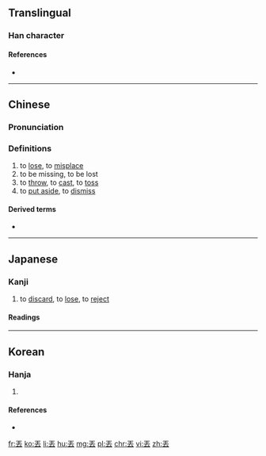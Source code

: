 {{see|丢}}
==Translingual==

===Han character===
{{Han char|rn=1|rad=一|as=05|sn=6|four=10731|canj=MGI,XXMGI|ids=⿱一去}}

====References====
* {{Han ref|kx=0078.060|dkj=00041|dj=0157.020|hdz=10385.050|uh=4E1F|ud=19999|bh=A5E1|bd=42465}}

----

==Chinese==
{{zh-forms|s=丢}}

===Pronunciation===
{{zh-pron
|m=diū
|c=diu1,diu6
|h=pfs=tiû
|mn=tiu
|w=1tieu
|ma=y
|mc=y
|oc=
|cat=v
}}

===Definitions===
# to [[lose]], to [[misplace]]
# to be missing, to be lost
# to [[throw]], to [[cast]], to [[toss]]
# to [[put aside]], to [[dismiss]]

====Derived terms====
* {{zh-l|丟臉}}

{{zh-cat|Beginning}}

----

==Japanese==

===Kanji===
{{ja-kanji|grade=uc|rs=一05}}

# to [[discard]], to [[lose]], to [[reject]]

====Readings====
{{ja-readings
|on=[[ちゅ]] (chu), [[ちゅう]] (chū)
|kun=[[さる]] (丟, saru), [[なげうつ]] (丟つ, nageutsu)
}}

----

==Korean==

===Hanja===
{{ko-hanja|hangeul=주|mr=chu|eumhun=아주 갈|ehrv=aju gal|ehmr=aju kal|ehy=}}

# {{defn|lang=ko|sort=一05}}

====References====
* {{Hanja ref|nav=14742}}

[[fr:丟]]
[[ko:丟]]
[[li:丟]]
[[hu:丟]]
[[mg:丟]]
[[pl:丟]]
[[chr:丟]]
[[vi:丟]]
[[zh:丟]]